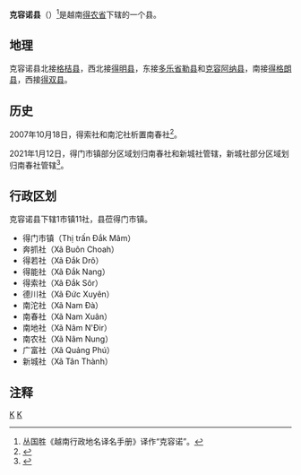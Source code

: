 {{Infobox Settlement
|name                   = 克容诺县
|settlement_type        = 县
|official_name          = 
|other_name             = 
|native_name            = {{lang|vi|Huyện Krông Nô}}
|nickname               = 
|motto                  = 
|image_skyline          = DraySap400.jpg
|imagesize              = 
|image_caption          = 
|image_flag             = 
|flag_size              = 
|image_seal             = 
|seal_size              = 
|image_shield           = 
|shield_size            = 
|image_blank_emblem     = 
|blank_emblem_size      = 
|image_map              = {{Infobox mapframe|frame-width=250|zoom=10}}
|mapsize                = 
|map_caption            = 
|image_map1             = 
|mapsize1               = 
|map_caption1           = 
|pushpin_map            = Vietnam
|pushpin_label_position = bottom
|pushpin_map_caption    = 
|pushpin_map1           = 
|pushpin_label_position1= 
|pushpin_map_caption1   = 
|subdivision_type       = 国家
|subdivision_name       = {{flag|Vietnam}}
|subdivision_type1      = [[越南行政区划|省]]
|subdivision_name1      = [[得农省|得农省]]
|subdivision_type2      = 行政区划
|subdivision_name2      = 1市镇11社
|subdivision_type3      = 
|subdivision_name3      = 
|seat_type              = 县莅
|seat                   = {{link-vi|得门市镇|Đắk Mâm}}
|government_type        = 
|leader_title           = 
|leader_name            = 
|leader_title1          = 
|leader_name1           = 
|established_title      = 
|established_date       = 
|area_magnitude         = 
|unit_pref              = 
|area_footnotes         = 
|area_total_km2         = 813.74
|area_land_km2          = 
|area_water_km2         = 
|area_water_percent     = 
|area_urban_km2         = 
|area_metro_km2         = 
|population_as_of       = 2017年
|population_footnotes   = 
|population_note        = 
|population_total       = 76816
|population_density_km2 = auto
|population_metro             = 
|population_density_metro_km2 = 
|population_urban             = 
|population_density_urban_km2 = 
|timezone               = [[越南标准时间|越南标准时间]]
|utc_offset             = +7
|elevation_footnotes    = 
|elevation_m            = 
|coor_type              = 
|coordinates            = 
|postal_code_type       = 
|postal_code            = 
|area_code              = 
|website                = [http://krongno.daknong.gov.vn 克容诺县电子信息门户网站]
|footnotes              = 
}}
'''克容诺县'''（{{vie|v='''Huyện Krông Nô'''}}）<ref>丛国胜《越南行政地名译名手册》译作“克容诺”。</ref>是越南[[得农省|得农省]]下辖的一个县。

==地理==
克容诺县北接[[格桔县|格桔县]]，西北接[[得明县|得明县]]，东接[[多乐省|多乐省]][[勒县|勒县]]和[[克容阿纳县|克容阿纳县]]，南接[[得格朗县|得格朗县]]，西接[[得双县|得双县]]。

==历史==
2007年10月18日，得索社和南沱社析置南春社<ref>{{Cite web |url=https://thuvienphapluat.vn/van-ban/Bo-may-hanh-chinh/Nghi-dinh-155-2007-ND-CP-dieu-chinh-dia-gioi-hanh-chinh-xa-thanh-lap-xa-thi-tran-thuoc-huyen-Dak-R-Lap-Dak-Song-Dak-Glong-Krong-No-tinh-Dak-Nong-56980.aspx |title=Nghị định 155/2007/NĐ-CP về việc điều chỉnh địa giới hành chính xã; thành lập xã, thị trấn thuộc các huyện: Đắk R'Lấp, Đắk Song, Đắk Glong và Krông Nô, tỉnh Đắk Nông |accessdate=2020-04-25 |archive-date=2020-10-20 |archive-url=https://web.archive.org/web/20201020065543/https://thuvienphapluat.vn/van-ban/Bo-may-hanh-chinh/Nghi-dinh-155-2007-ND-CP-dieu-chinh-dia-gioi-hanh-chinh-xa-thanh-lap-xa-thi-tran-thuoc-huyen-Dak-R-Lap-Dak-Song-Dak-Glong-Krong-No-tinh-Dak-Nong-56980.aspx |dead-url=no }}</ref>。

2021年1月12日，得门市镇部分区域划归南春社和新城社管辖，新城社部分区域划归南春社管辖<ref>{{Cite web |url=https://luatvietnam.vn/dia-gioi-hanh-chinh/nghi-quyet-1190-nq-ubtvqh14-dieu-chinh-dia-gioi-don-vi-hanh-chinh-huyen-xa-tinh-dak-nong-197430-d1.html |title=Nghị quyết 1190/NQ-UBTVQH14 điều chỉnh địa giới đơn vị hành chính cấp huyện, xã tỉnh Đắk Nông |access-date=2021-01-23 |archive-date=2021-02-08 |archive-url=https://web.archive.org/web/20210208004616/https://luatvietnam.vn/dia-gioi-hanh-chinh/nghi-quyet-1190-nq-ubtvqh14-dieu-chinh-dia-gioi-don-vi-hanh-chinh-huyen-xa-tinh-dak-nong-197430-d1.html |dead-url=no }}</ref>。

==行政区划==
克容诺县下辖1市镇11社，县莅得门市镇。
*得门市镇（Thị trấn Đắk Mâm）
*奔抓社（Xã Buôn Choah）
*得若社（Xã Đắk Drô）
*得能社（Xã Đắk Nang）
*得索社（Xã Đắk Sôr）
*德川社（Xã Đức Xuyên）
*南沱社（Xã Nam Đà）
*南春社（Xã Nam Xuân）
*南地社（Xã Nâm N'Đir）
*南农社（Xã Nâm Nung）
*广富社（Xã Quảng Phú）
*新城社（Xã Tân Thành）

==注释==
{{reflist}}

{{得农省行政区划}}
{{越南西原之县市镇区域划分}}

[[Category:越南县份|K]]
[[Category:得农省|K]]